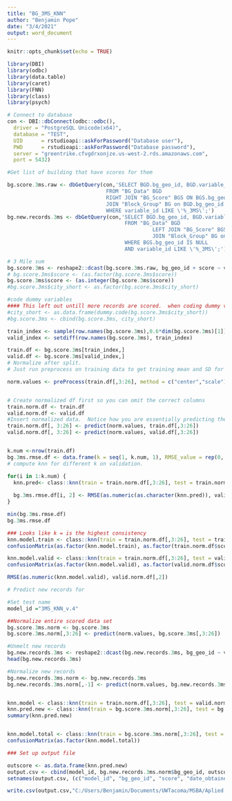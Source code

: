 ```yaml
---
title: "BG_3MS_KNN"
author: "Benjamin Pope"
date: "3/4/2021"
output: word_document
---
```


```r
knitr::opts_chunk$set(echo = TRUE)
```


```r
library(DBI)
library(odbc)
library(data.table)
library(caret)
library(FNN)
library(class)
library(psych)
```

```r
# Connect to database
con <- DBI::dbConnect(odbc::odbc(),
  driver = "PostgreSQL Unicode(x64)",
  database = "TEST",
  UID      = rstudioapi::askForPassword("Database user"),
  PWD      = rstudioapi::askForPassword("Database password"),
  server = "greentrike.cfvgdrxonjze.us-west-2.rds.amazonaws.com",
  port = 5432)
```

```r
#Get list of building that have scores for them 

bg.score.3ms.raw <- dbGetQuery(con,'SELECT BGD.bg_geo_id, BGD.variable_id, BGD.Value,BGS.score
                                FROM "BG_Data" BGD
                                RIGHT JOIN "BG_Score" BGS ON BGS.bg_geo_id = BGD.bg_geo_id
                                JOIN "Block_Group" BG on BGD.bg_geo_id = BG.bg_geo_id
                                WHERE variable_id LIKE \'%_3MS\';')
bg.new.records.3ms <- dbGetQuery(con,'SELECT BGD.bg_geo_id, BGD.variable_id, BGD.Value
                                      FROM "BG_Data" BGD
                                               LEFT JOIN "BG_Score" BGS on BGD.bg_geo_id = BGS.bg_geo_id
                                               JOIN "Block_Group" BG on BGD.bg_geo_id = BG.bg_geo_id
                                      WHERE BGS.bg_geo_id IS NULL
                                      AND variable_id LIKE \'%_3MS\';')
```

```r
# 3 Mile sum 
bg.score.3ms <- reshape2::dcast(bg.score.3ms.raw, bg_geo_id + score ~ variable_id, fun.aggregate = mean)
# bg.score.3ms$score <- (as.factor(bg.score.3ms$score))
bg.score.3ms$score <- (as.integer(bg.score.3ms$score))
#bg.score.3ms$city_short <- as.factor(bg.score.3ms$city_short)

```

```r

#code dummy variables
#### This left out untill more records are scored.  when coding dummy variables need entire set of dummy variables. \
#city_short <- as.data.frame(dummy.code(bg.score.3ms$city_short))
#bg.score.3ms <- cbind(bg.score.3ms, city_short)

```


```r

train_index <- sample(row.names(bg.score.3ms),0.6*dim(bg.score.3ms)[1])
valid_index <- setdiff(row.names(bg.score.3ms), train_index)

train.df <- bg.score.3ms[train_index,]
valid.df <- bg.score.3ms[valid_index,]
# Normalize after split.
# Just run preprocess on training data to get training mean and SD for normalization

norm.values <- preProcess(train.df[,3:26], method = c("center","scale"))


# Create normalized df first so you can omit the correct columns
train.norm.df <- train.df
valid.norm.df <- valid.df
#Insert normalized data.  Notice how you are essentially predicting the Standardization since we have the mean and SD captured already.  
train.norm.df[, 3:26] <- predict(norm.values, train.df[,3:26])
valid.norm.df[, 3:26] <- predict(norm.values, valid.df[,3:26])


k.num <-nrow(train.df)
bg.3ms.rmse.df <- data.frame(k = seq(1, k.num, 1), RMSE_value = rep(0, k.num))
# compute knn for different k on validation.

for(i in 1:k.num) {
  knn.pred<- class::knn(train = train.norm.df[,3:26], test = train.norm.df[,3:26], cl = train.norm.df[,2],k=i)
  
  bg.3ms.rmse.df[i, 2] <- RMSE(as.numeric(as.character(knn.pred)), valid.norm.df[,2])
}

min(bg.3ms.rmse.df)
bg.3ms.rmse.df

### Looks like k = is the highest consistency 
knn.model.train <- class::knn(train = train.norm.df[,3:26], test = train.norm.df[,3:26], cl = train.norm.df[,2],k =8)
confusionMatrix(as.factor(knn.model.train), as.factor(train.norm.df$score))

knn.model.valid <- class::knn(train = train.norm.df[,3:26], test = valid.norm.df[,3:26], cl = train.norm.df[,2],k =8)
confusionMatrix(as.factor(knn.model.valid), as.factor(valid.norm.df$score))

RMSE(as.numeric(knn.model.valid), valid.norm.df[,2])

```

```r
# Predict new records for 

#Set test name
model_id ="3MS_KNN_v.4"

##Normalize entire scored data set
bg.score.3ms.norm <- bg.score.3ms
bg.score.3ms.norm[,3:26] <- predict(norm.values, bg.score.3ms[,3:26])

#Unmelt new records
bg.new.records.3ms <- reshape2::dcast(bg.new.records.3ms, bg_geo_id ~ variable_id, fun.aggregate = mean)
head(bg.new.records.3ms)

#Normalize new records 
bg.new.records.3ms.norm <- bg.new.records.3ms
bg.new.records.3ms.norm[,-1] <- predict(norm.values, bg.new.records.3ms[,-1])


knn.model <- class::knn(train = train.norm.df[,3:26], test = valid.norm.df[,3:26], cl = train.norm.df[,2],k =4)
knn.pred.new <- class::knn(train = bg.score.3ms.norm[,3:26], test = bg.new.records.3ms.norm[,2:25], cl = bg.score.3ms.norm[,2] ,k=8)
summary(knn.pred.new)


knn.model.total <- class::knn(train = bg.score.3ms.norm[,3:26], test = bg.new.records.3ms.norm[,2:25], cl = bg.score.3ms.norm[,2], k = 8)
confusionMatrix(as.factor(knn.model.total))
```

```r
### Set up output file

outscore <- as.data.frame(knn.pred.new)
output.csv <- cbind(model_id, bg.new.records.3ms.norm$bg_geo_id, outscore, date())
setnames(output.csv, (c("model_id", "bg_geo_id", "score", "date_obtained")))

write.csv(output.csv,"C:/Users/Benjamin/Documents/UWTacoma/MSBA/Aplied Project with Greentrike/KNN MODELS\\bg_KNN_output_v.3.csv",row.names = FALSE)
```

